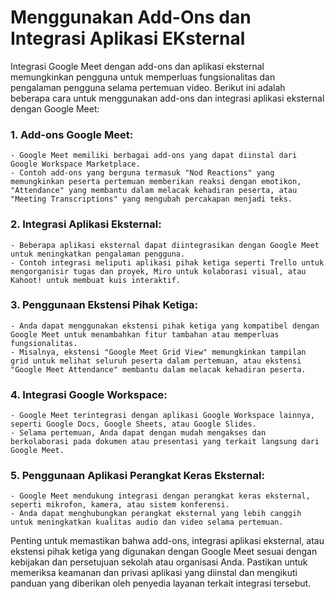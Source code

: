 # Menggunakan Add-Ons dan Integrasi Aplikasi EKsternal

Integrasi Google Meet dengan add-ons dan aplikasi eksternal memungkinkan pengguna untuk memperluas 
fungsionalitas dan pengalaman pengguna selama pertemuan video. Berikut ini adalah 
beberapa cara untuk menggunakan add-ons dan integrasi aplikasi eksternal dengan Google Meet:

### 1. Add-ons Google Meet:
    - Google Meet memiliki berbagai add-ons yang dapat diinstal dari Google Workspace Marketplace.
    - Contoh add-ons yang berguna termasuk "Nod Reactions" yang memungkinkan peserta pertemuan memberikan reaksi dengan emotikon, "Attendance" yang membantu dalam melacak kehadiran peserta, atau "Meeting Transcriptions" yang mengubah percakapan menjadi teks.

### 2. Integrasi Aplikasi Eksternal:
    - Beberapa aplikasi eksternal dapat diintegrasikan dengan Google Meet untuk meningkatkan pengalaman pengguna.
    - Contoh integrasi meliputi aplikasi pihak ketiga seperti Trello untuk mengorganisir tugas dan proyek, Miro untuk kolaborasi visual, atau Kahoot! untuk membuat kuis interaktif.

### 3. Penggunaan Ekstensi Pihak Ketiga:

    - Anda dapat menggunakan ekstensi pihak ketiga yang kompatibel dengan Google Meet untuk menambahkan fitur tambahan atau memperluas fungsionalitas.
    - Misalnya, ekstensi "Google Meet Grid View" memungkinkan tampilan grid untuk melihat seluruh peserta dalam pertemuan, atau ekstensi "Google Meet Attendance" membantu dalam melacak kehadiran peserta.

### 4. Integrasi Google Workspace:

    - Google Meet terintegrasi dengan aplikasi Google Workspace lainnya, seperti Google Docs, Google Sheets, atau Google Slides.
    - Selama pertemuan, Anda dapat dengan mudah mengakses dan berkolaborasi pada dokumen atau presentasi yang terkait langsung dari Google Meet.

### 5. Penggunaan Aplikasi Perangkat Keras Eksternal:

    - Google Meet mendukung integrasi dengan perangkat keras eksternal, seperti mikrofon, kamera, atau sistem konferensi.
    - Anda dapat menghubungkan perangkat eksternal yang lebih canggih untuk meningkatkan kualitas audio dan video selama pertemuan.


Penting untuk memastikan bahwa add-ons, integrasi aplikasi eksternal, atau ekstensi pihak ketiga yang 
digunakan dengan Google Meet sesuai dengan kebijakan dan persetujuan sekolah atau 
organisasi Anda. Pastikan untuk memeriksa keamanan dan privasi aplikasi yang diinstal dan 
mengikuti panduan yang diberikan oleh penyedia layanan terkait integrasi tersebut.
